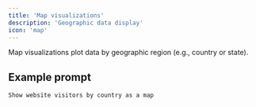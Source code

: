 ```yaml
---
title: 'Map visualizations'
description: 'Geographic data display'
icon: 'map'
---
```


Map visualizations plot data by geographic region (e.g., country or state).

## Example prompt

```
Show website visitors by country as a map
```

